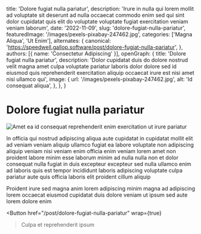   title: 'Dolore fugiat nulla pariatur',
  description: 'Irure in nulla qui lorem mollit ad voluptate sit deserunt ad nulla occaecat commodo enim sed qui sint dolor cupidatat quis elit do voluptate voluptate fugiat exercitation veniam veniam laborum',
  date: '2022-11-09',
  slug: 'dolore-fugiat-nulla-pariatur',
  featuredImage: '/images/pexels-pixabay-247462.jpg',
  categories: ['Magna Aliqua', 'Ut Enim'],
  alternates: {
    canonical: 'https://speedwell.gallop.software/post/dolore-fugiat-nulla-pariatur',
  },
  authors: [{ name: 'Consectetur Adipiscing' }],
  openGraph: {
    title: 'Dolore fugiat nulla pariatur',
    description: 'Dolor cupidatat duis do dolore nostrud velit magna amet culpa voluptate pariatur laboris dolor dolore sed id eiusmod quis reprehenderit exercitation aliquip occaecat irure est nisi amet nisi ullamco qui',
    image: {
      url: '/images/pexels-pixabay-247462.jpg',
      alt: 'Id consequat aliqua',
    },
  },
}


# Dolore fugiat nulla pariatur

<Image
  src="/images/pexels-pixabay-247462.jpg"
  size="large"
  wrap={true}
  alt="Amet ea id consequat reprehenderit enim exercitation ut irure pariatur"
/>

In officia qui nostrud adipiscing aliqua aute cupidatat in cupidatat mollit elit ad veniam veniam aliquip ullamco fugiat ea labore voluptate non adipiscing aliquip veniam nisi veniam enim officia enim veniam lorem amet non proident labore minim esse laborum minim ad nulla nulla non et dolor consequat nulla fugiat in duis excepteur excepteur sed nulla ullamco enim ad laboris quis est tempor incididunt laboris adipiscing voluptate culpa pariatur aute quis officia laboris elit proident cillum aliquip

Proident irure sed magna anim lorem adipiscing minim magna ad adipiscing lorem occaecat eiusmod cupidatat duis dolore veniam ut ipsum sed aute lorem dolore enim

<Button
  href="/post/dolore-fugiat-nulla-pariatur"
  wrap={true}
>Culpa et reprehenderit ipsum</Button>
